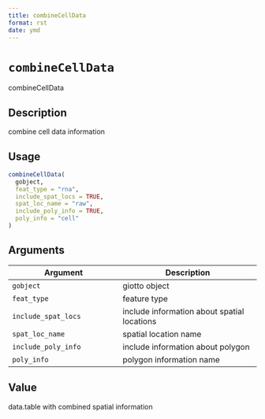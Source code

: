```yaml
--- 
title: combineCellData 
format: rst 
date: ymd 
--- 
```

# `combineCellData`

combineCellData


## Description

combine cell data information


## Usage

```r
combineCellData(
  gobject,
  feat_type = "rna",
  include_spat_locs = TRUE,
  spat_loc_name = "raw",
  include_poly_info = TRUE,
  poly_info = "cell"
)
```


## Arguments

Argument      |Description
------------- |----------------
`gobject`     |     giotto object
`feat_type`     |     feature type
`include_spat_locs`     |     include information about spatial locations
`spat_loc_name`     |     spatial location name
`include_poly_info`     |     include information about polygon
`poly_info`     |     polygon information name


## Value

data.table with combined spatial information



